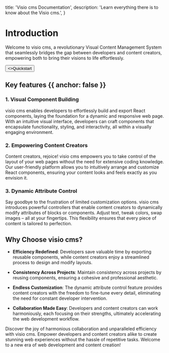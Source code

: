 
  title: 'Visio cms Documentation',
  description:
    'Learn everything there is to know about the Visio cms.',
}


<HeroPattern />

# Introduction

Welcome to visio cms, a revolutionary Visual Content Management System that seamlessly bridges the gap between developers and content creators, empowering both to bring their visions to life effortlessly.
<div className="not-prose mb-16 mt-6 flex gap-3">
  <Button href="/quickstart" arrow="right">
    <>Quickstart</>
  </Button>
</div>

## Key features {{ anchor: false }}

### 1. Visual Component Building
visio cms enables developers to effortlessly build and export React components, laying the foundation for a dynamic and responsive web page. With an intuitive visual interface, developers can craft components that encapsulate functionality, styling, and interactivity, all within a visually engaging environment.

### 2. Empowering Content Creators
Content creators, rejoice! visio cms empowers you to take control of the layout of your web pages without the need for extensive coding knowledge. Our user-friendly platform allows you to intuitively arrange and customize React components, ensuring your content looks and feels exactly as you envision it.

### 3. Dynamic Attribute Control
Say goodbye to the frustration of limited customization options. visio cms introduces powerful controllers that enable content creators to dynamically modify attributes of blocks or components. Adjust text, tweak colors, swap images – all at your fingertips. This flexibility ensures that every piece of content is tailored to perfection.

## Why Choose visio cms?
- **Efficiency Redefined**: Developers save valuable time by exporting reusable components, while content creators enjoy a streamlined process to design and modify layouts.

- **Consistency Across Projects**: Maintain consistency across projects by reusing components, ensuring a cohesive and professional aesthetic.

- **Endless Customization**: The dynamic attribute control feature provides content creators with the freedom to fine-tune every detail, eliminating the need for constant developer intervention.

- **Collaboration Made Easy**: Developers and content creators can work harmoniously, each focusing on their strengths, ultimately accelerating the web development workflow.

Discover the joy of harmonious collaboration and unparalleled efficiency with visio cms. Empower developers and content creators alike to create stunning web experiences without the hassle of repetitive tasks. Welcome to a new era of web development and content creation!

